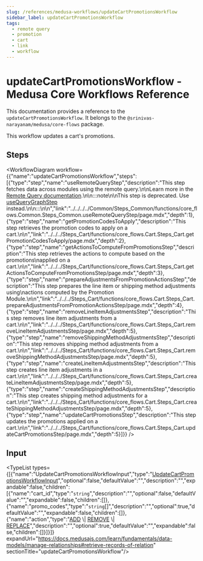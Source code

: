 ```yaml
---
slug: /references/medusa-workflows/updateCartPromotionsWorkflow
sidebar_label: updateCartPromotionsWorkflow
tags:
  - remote query
  - promotion
  - cart
  - link
  - workflow
---
```



# updateCartPromotionsWorkflow - Medusa Core Workflows Reference

This documentation provides a reference to the `updateCartPromotionsWorkflow`. It belongs to the `@srinivas-narayanam/medusa/core-flows` package.

This workflow updates a cart's promotions.

## Steps

<WorkflowDiagram workflow={{"name":"updateCartPromotionsWorkflow","steps":[{"type":"step","name":"useRemoteQueryStep","description":"This step fetches data across modules using the remote query.\n\nLearn more in the [Remote Query documentation](https://docs.medusajs.com/learn/fundamentals/module-links/query).\n\n:::note\n\nThis step is deprecated. Use [useQueryGraphStep](../../../../Common/Steps_Common/functions/core_flows.Common.Steps_Common.useQueryGraphStep/page.mdx) instead.\n\n:::\n\n","link":"../../../../Common/Steps_Common/functions/core_flows.Common.Steps_Common.useRemoteQueryStep/page.mdx","depth":1},{"type":"step","name":"getPromotionCodesToApply","description":"This step retrieves the promotion codes to apply on a cart.\n\n","link":"../../../Steps_Cart/functions/core_flows.Cart.Steps_Cart.getPromotionCodesToApply/page.mdx","depth":2},{"type":"step","name":"getActionsToComputeFromPromotionsStep","description":"This step retrieves the actions to compute based on the promotions\napplied on a cart.\n\n","link":"../../../Steps_Cart/functions/core_flows.Cart.Steps_Cart.getActionsToComputeFromPromotionsStep/page.mdx","depth":3},{"type":"step","name":"prepareAdjustmentsFromPromotionActionsStep","description":"This step prepares the line item or shipping method adjustments using\nactions computed by the Promotion Module.\n\n","link":"../../../Steps_Cart/functions/core_flows.Cart.Steps_Cart.prepareAdjustmentsFromPromotionActionsStep/page.mdx","depth":4},{"type":"step","name":"removeLineItemAdjustmentsStep","description":"This step removes line item adjustments from a cart.\n\n","link":"../../../Steps_Cart/functions/core_flows.Cart.Steps_Cart.removeLineItemAdjustmentsStep/page.mdx","depth":5},{"type":"step","name":"removeShippingMethodAdjustmentsStep","description":"This step removes shipping method adjustments from a cart.\n\n","link":"../../../Steps_Cart/functions/core_flows.Cart.Steps_Cart.removeShippingMethodAdjustmentsStep/page.mdx","depth":5},{"type":"step","name":"createLineItemAdjustmentsStep","description":"This step creates line item adjustments in a cart.\n\n","link":"../../../Steps_Cart/functions/core_flows.Cart.Steps_Cart.createLineItemAdjustmentsStep/page.mdx","depth":5},{"type":"step","name":"createShippingMethodAdjustmentsStep","description":"This step creates shipping method adjustments for a cart.\n\n","link":"../../../Steps_Cart/functions/core_flows.Cart.Steps_Cart.createShippingMethodAdjustmentsStep/page.mdx","depth":5},{"type":"step","name":"updateCartPromotionsStep","description":"This step updates the promotions applied on a cart.\n\n","link":"../../../Steps_Cart/functions/core_flows.Cart.Steps_Cart.updateCartPromotionsStep/page.mdx","depth":5}]}} />

## Input

<TypeList types={[{"name":"UpdateCartPromotionsWorkflowInput","type":"[UpdateCartPromotionsWorkflowInput](../../../../types/core_flows.UpdateCartPromotionsWorkflowInput/page.mdx)","optional":false,"defaultValue":"","description":"","expandable":false,"children":[{"name":"cart_id","type":"`string`","description":"","optional":false,"defaultValue":"","expandable":false,"children":[]},{"name":"promo_codes","type":"`string`[]","description":"","optional":true,"defaultValue":"","expandable":false,"children":[]},{"name":"action","type":"[ADD](../../../../../utils/PromotionUtils/enums/utils.PromotionUtils.PromotionActions/page.mdx#add) \\| [REMOVE](../../../../../utils/PromotionUtils/enums/utils.PromotionUtils.PromotionActions/page.mdx#remove) \\| [REPLACE](../../../../../utils/PromotionUtils/enums/utils.PromotionUtils.PromotionActions/page.mdx#replace)","description":"","optional":true,"defaultValue":"","expandable":false,"children":[]}]}]} expandUrl="https://docs.medusajs.com/learn/fundamentals/data-models/manage-relationships#retrieve-records-of-relation" sectionTitle="updateCartPromotionsWorkflow"/>
